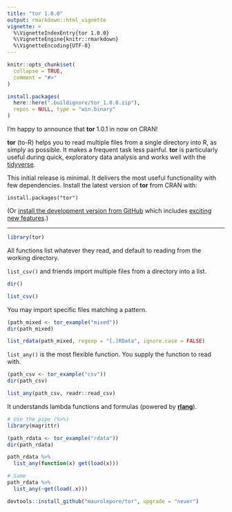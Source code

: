 ```yaml
---
title: "tor 1.0.0"
output: rmarkdown::html_vignette
vignette: >
  %\VignetteIndexEntry{tor 1.0.0}
  %\VignetteEngine{knitr::rmarkdown}
  %\VignetteEncoding{UTF-8}
---
```


```r
knitr::opts_chunk$set(
  collapse = TRUE,
  comment = "#>"
)

install.packages(
  here::here(".buildignore/tor_1.0.0.zip"), 
  repos = NULL, type = "win.binary"
)
```

I'm happy to announce that __tor__ 1.0.1 in now on CRAN! 

__tor__ (to-R) helps you to read multiple files from a single directory into R, as simply as possible. It makes a frequent task less painful. __tor__ is particularly useful during quick, exploratory data analysis and works well with the [tidyverse](https://www.tidyverse.org/). 

This initial release is minimal. It delivers the most useful functionality with few dependencies. Install the latest version of __tor__ from CRAN with:

```
install.packages("tor")
```

(Or [install the development version from GitHub](https://maurolepore.github.io/tor/index.html) which includes [exciting new features](https://maurolepore.github.io/tor/news/index.html).)

---

```r
library(tor)
```

All functions list whatever they read, and default to reading from the working directory.

`list_csv()` and friends import multiple files from a directory into a list.

```r
dir()

list_csv()
```

You may import specific files matching a pattern.

```r
(path_mixed <- tor_example("mixed"))
dir(path_mixed)

list_rdata(path_mixed, regexp = "[.]RData", ignore.case = FALSE)
```

`list_any()` is the most flexible function. You supply the function to read with.

```r
(path_csv <- tor_example("csv"))
dir(path_csv)

list_any(path_csv, readr::read_csv)
```

It understands lambda functions and formulas (powered by [__rlang__](https://rlang.r-lib.org/)).

```r
# Use the pipe (%>%)
library(magrittr)

(path_rdata <- tor_example("rdata"))
dir(path_rdata)

path_rdata %>% 
  list_any(function(x) get(load(x)))

# Same
path_rdata %>% 
  list_any(~get(load(.x)))
```

```r
devtools::install_github("maurolepore/tor", upgrade = "never")
```

